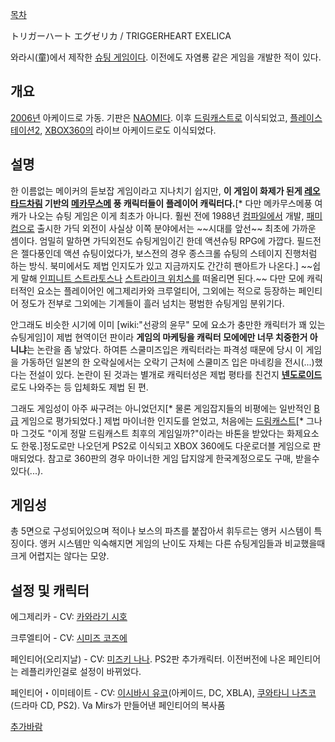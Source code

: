 [[목차]]

トリガーハート エグゼリカ / TRIGGERHEART EXELICA

와라시(童)에서 제작한 [[슈팅 게임]]이다. 이전에도 자염룡 같은 게임을 개발한 적이 있다.

== 개요 ==

[[2006년]] 아케이드로 가동. 기판은 [[NAOMI]]다. 이후 [[드림캐스트]]로 이식되었고, [[플레이스테이션2]], [[XBOX360]]의 라이브 아케이드로도 이식되었다.

== 설명 ==

한 이름없는 메이커의 듣보잡 게임이라고 지나치기 쉽지만, '''이 게임이 화제가 된게 [[레오타드]]차림 기반의 [[메카무스메]] 풍 캐릭터들이 플레이어 캐릭터다.'''[* 다만 메카무스메풍 여캐가 나오는 슈팅 게임은 이게 최초가 아니다. 훨씬 전에 1988년 [[컴파일]]에서 개발, [[패미컴]]으로 출시한 가딕 외전이 사실상 이쪽 분야에서는 ~~시대를 앞선~~ 최초에 가까운 셈이다. 엄밀히 말하면 가딕외전도 슈팅게임이긴 한데 액션슈팅 RPG에 가깝다. 필드전은 젤다풍인데 액션 슈팅이었다가, 보스전의 경우 종스크롤 슈팅의 스테이지 진행처럼 하는 방식. 북미에서도 제법 인지도가 있고 지금까지도 간간히 팬아트가 나온다.] ~~쉽게 말해 [[인피니트 스트라토스]]나 [[스트라이크 위치스]]를 떠올리면 된다.~~ 다만 모에 캐릭터적인 요소는  플레이어인 에그제리카와 크루얼티어, 그외에는 적으로 등장하는 페인티어 정도가 전부로 그외에는 기계들이 흘러 넘치는 평범한 슈팅게임 분위기다. 

안그래도 비슷한 시기에 이미 [wiki:"선광의 윤무" 모에 요소가 충만한 캐릭터가 꽤 있는 슈팅게임]이 제법 현역이던 판이라 '''게임의 마케팅을 캐릭터 모에에만 너무 치중한거 아니냐'''는 논란을 좀 낳았다. 
하여튼 스쿨미즈입은 캐릭터라는 파격성 때문에 당시 이 게임을 가동하던 일본의 한 오락실에서는 오락기 근처에 스쿨미즈 입은 마네킹을 전시(...)했다는 전설이 있다. 논란이 된 것과는 별개로 캐릭터성은 제법 평타를 친건지 '''[[넨도로이드]]'''로도 나와주는 등 입체화도 제법 된 편.

그래도 게임성이 아주 싸구려는 아니었던지[* 물론 게임잡지들의 비평에는 일반적인 [[B급]] 게임으로 평가되었다.] 제법 마이너한 인지도를 얻었고, 처음에는 [[드림캐스트]][* 그나마 그것도 "이게 정말 드림캐스트 최후의 게임일까?"이라는 바톤을 받았다는 화제요소도 한몫.]정도로만 나오던게 PS2로 이식되고 XBOX 360에도 다운로더블 게임으로 판매되었다. 참고로 360판의 경우 마이너한 게임 답지않게 한국계정으로도 구매, 받을수 있다(...).

== 게임성 ==

총 5면으로 구성되어있으며 적이나 보스의 파츠를 붙잡아서 휘두르는 앵커 시스템이 특징이다. 앵커 시스템만 익숙해지면 게임의 난이도 자체는 다른 슈팅게임들과 비교했을때 크게 어렵지는 않다는 모양.

== 설정 및 캐릭터 ==
에그제리카 - CV: [[카와라기 시호]]

크루엘티어 - CV: [[시미즈 코즈에]]

페인티어(오리지날) - CV: [[미즈키 나나]]. PS2판 추가캐릭터. 이전버전에 나온 페인티어는 레플리카인걸로 설정이 바뀌었다.

페인티어・이미테이트 - CV: [[이시바시 유코]](아케이드, DC, XBLA), [[쿠와타니 나츠코]](드라마 CD, PS2). Va Mirs가 만들어낸 페인티어의 복사품

[[추가바람]]
